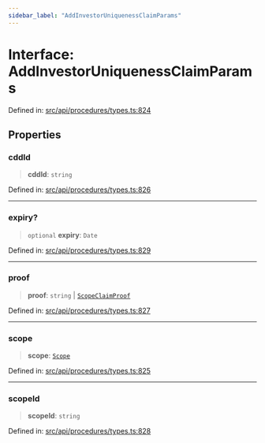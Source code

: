 ```yaml
---
sidebar_label: "AddInvestorUniquenessClaimParams"
---
```


# Interface: AddInvestorUniquenessClaimParams

Defined in: [src/api/procedures/types.ts:824](https://github.com/PolymeshAssociation/polymesh-sdk/blob/bee6a2fe7a8ce5db42a6982e793782182cde2153/src/api/procedures/types.ts#L824)

## Properties

### cddId

> **cddId**: `string`

Defined in: [src/api/procedures/types.ts:826](https://github.com/PolymeshAssociation/polymesh-sdk/blob/bee6a2fe7a8ce5db42a6982e793782182cde2153/src/api/procedures/types.ts#L826)

***

### expiry?

> `optional` **expiry**: `Date`

Defined in: [src/api/procedures/types.ts:829](https://github.com/PolymeshAssociation/polymesh-sdk/blob/bee6a2fe7a8ce5db42a6982e793782182cde2153/src/api/procedures/types.ts#L829)

***

### proof

> **proof**: `string` \| [`ScopeClaimProof`](ScopeClaimProof.mdx)

Defined in: [src/api/procedures/types.ts:827](https://github.com/PolymeshAssociation/polymesh-sdk/blob/bee6a2fe7a8ce5db42a6982e793782182cde2153/src/api/procedures/types.ts#L827)

***

### scope

> **scope**: [`Scope`](../../../entities/types/interfaces/Scope.mdx)

Defined in: [src/api/procedures/types.ts:825](https://github.com/PolymeshAssociation/polymesh-sdk/blob/bee6a2fe7a8ce5db42a6982e793782182cde2153/src/api/procedures/types.ts#L825)

***

### scopeId

> **scopeId**: `string`

Defined in: [src/api/procedures/types.ts:828](https://github.com/PolymeshAssociation/polymesh-sdk/blob/bee6a2fe7a8ce5db42a6982e793782182cde2153/src/api/procedures/types.ts#L828)

